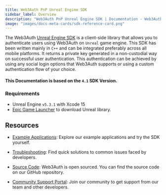 ```yaml
---
title: Web3Auth PnP Unreal Engine SDK
sidebar_label: Overview
description: "Web3Auth PnP Unreal Engine SDK | Documentation - Web3Auth"
image: "images/docs-meta-cards/sdk-reference-card.png"
---
```


The Web3Auth [Unreal Engine SDK](https://github.com/Web3Auth/web3auth-unreal-sdk) is a client-side
library that allows you to authenticate users using Web3Auth on `Unreal` game engine. This SDK has
been written mainly in `C++` and can be integrated preferably across all mobile platforms. It
returns a private key generated in a non-custodial way on successful user authentication. This
authentication can be achieved by using any social login options that Web3Auth supports or using a
custom authentication flow of your choice.

#### This Documentation is based on the `4.1` SDK Version.

### Requirements

- Unreal Engine `v5.3.1` with Xcode 15
- [Epic Game Launcher](https://www.unrealengine.com/en-US/download) to download Unreal library.

## Resources

- [Example Applications](/examples?product=Plug+and+Play&sdk=Plug+and+Play+Unreal+SDK): Explore our
  example applications and try the SDK yourself.

- [Troubleshooting](/troubleshooting): Find quick solutions to common issues faced by developers.

- [Source Code](https://github.com/Web3Auth/web3auth-unreal-sdk): Web3Auth is open sourced. You can
  find the source code on our GitHub repository.

- [Community Support Portal](https://web3auth.io/community/c/help-pnp/pnp-unreal/21): Join our
  community to get support from our team and other developers.
